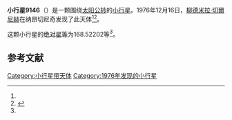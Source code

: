 {{Infobox planet
| bgcolour = #FFFFC0
| name = 9146 Tulikov
| symbol = 
| image = 
| caption = 
| discovery = yes
| discovery_ref = 
| discoverer = [[柳德米拉·切爾尼赫|柳德米拉·切爾尼赫]]
| discovery_site = [[纳昂切尼奇|纳昂切尼奇]] 
| discovered = 1976年12月16日
| designations = yes
| mp_name = 
| named_after = 
| alt_names = 1976 YG1/ 1958 AB / 1974 FR1 / 1983 RA2 / 1987 SO29 / 1989 EE6 / 1993 CJ
| mp_category = [[主带小行星|主带小行星]]
| orbit_ref = <ref name="a">[http://ssd.jpl.nasa.gov/sbdb.cgi?sstr=9146 9146 Tulikov] {{Wayback|url=http://ssd.jpl.nasa.gov/sbdb.cgi?sstr=9146 |date=20201124034549 }}，小行星數據庫瀏覽器（JPL Small-Body Database Browser）－[[美国国家航空航天局|美国国家航空航天局]]喷气推进实验室</ref>
| epoch = 2456400.5 (2013年4月18日更新)
| aphelion = {{convert|2.5513192|AU|km|3|abbr=on|lk=out}}
| perihelion = {{convert|2.3549072|AU|km|3|abbr=on}}
| semimajor = {{convert|2.4531132|AU|km|3|abbr=on}}
| eccentricity = 0.0400332
| period = 1403.378447 [[日|日]]<br />3.84[[儒略年|儒略年]]
| avg_speed = 
| inclination = 7.04278
| asc_node = 54.05491
| mean_anomaly = 
| arg_peri = 168.52202
| satellites = 
| physical_characteristics = yes
| dimensions = 
| mass = 
| density = 
| surface_grav = 
| escape_velocity = 
| sidereal_day = 
| axial_tilt = 
| pole_ecliptic_lat = 
| pole_ecliptic_lon = 
| albedo = 
| temperatures= 
| temp_name1 = 
| mean_temp_1 = 
| max_temp_1 = 
| temp_name2 = 
| max_temp_2 = 
| spectral_type = 
| abs_magnitude = 168.52202
}}

'''小行星9146'''（{{lang-en|9146 Tulikov}}）是一颗围绕[[太阳|太阳]][[公转|公转]]的[[小行星|小行星]]。1976年12月16日，[[柳德米拉·切爾尼赫|柳德米拉·切爾尼赫]]在纳昂切尼奇发现了此天体<ref name="a" /><ref>{{cite news|title=小行星列表|url=http://cfa-www.harvard.edu/iau/lists/NumberedMPs.txt|accessdate=2013-07-08|newspaper=哈佛大学|archive-date=2008-05-17|archive-url=https://web.archive.org/web/20080517010638/http://cfa-www.harvard.edu/iau/lists/NumberedMPs.txt|dead-url=no}}</ref>。

这颗小行星的[[绝对星等|绝对星等]]为168.52202等<ref name="a" />。

==参考文献==
{{reflist}}
{{Minor Planet Number|[[小行星9145|小行星9145]]|[[小行星9147|小行星9147]]}}

{{小天体}}

[[Category:小行星带天体|Category:小行星带天体]]
[[Category:1976年发现的小行星|Category:1976年发现的小行星]]

{{asteroid-stub}}